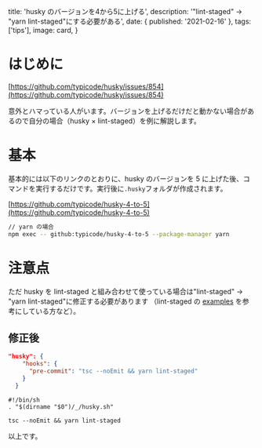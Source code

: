 
  title: 'husky のバージョンを4から5に上げる',
  description: '"lint-staged" → "yarn lint-staged"にする必要がある',
  date: { published: '2021-02-16' },
  tags: ['tips'],
  image: card,
}

# はじめに

[https://github.com/typicode/husky/issues/854](https://github.com/typicode/husky/issues/854)

意外とハマっている人がいます。バージョンを上げるだけだと動かない場合があるので自分の場合（husky × lint-staged）を例に解説します。

# 基本

基本的には以下のリンクのとおりに、husky のバージョンを 5 に上げた後、コマンドを実行するだけです。実行後に`.husky`フォルダが作成されます。

[https://github.com/typicode/husky-4-to-5](https://github.com/typicode/husky-4-to-5)

```sh
// yarn の場合
npm exec -- github:typicode/husky-4-to-5 --package-manager yarn
```

# 注意点

ただ husky を lint-staged と組み合わせて使っている場合は"lint-staged" → "yarn lint-staged"に修正する必要があります
（lint-staged の [examples](https://github.com/okonet/lint-staged#examples) を参考にしている方など）。

## 修正後

```json:package.json
"husky": {
    "hooks": {
      "pre-commit": "tsc --noEmit && yarn lint-staged"
    }
  }
```

```sh:pre-commit
#!/bin/sh
. "$(dirname "$0")/_/husky.sh"

tsc --noEmit && yarn lint-staged
```

以上です。
